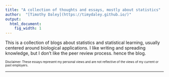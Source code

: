 ```yaml
---
title: "A collection of thoughts and essays, mostly about statistics"
author:  "[Timothy Daley](https://timydaley.github.io/)"
output:
  html_document:
    fig_width: 1
---
```



This is a collection of blogs about statistics and statistical learning, usually centered around biological applications.  I like writing and spreading knowledge, but I don't like the peer review process. hence the blog. 


<sub><sup> Disclaimer: These essays represent my personal views and are not reflective of the views of my current or past employers. </sup></sub>

----

